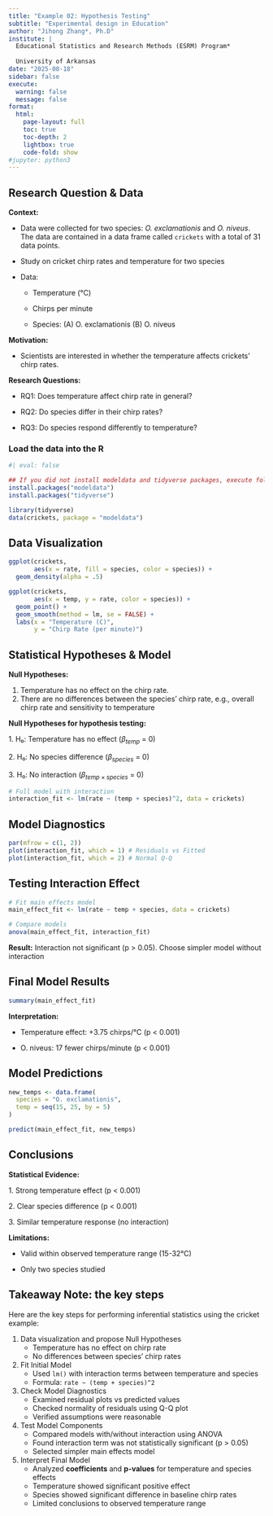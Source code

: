 ```yaml
---
title: "Example 02: Hypothesis Testing"
subtitle: "Experimental design in Education"
author: "Jihong Zhang*, Ph.D"
institute: | 
  Educational Statistics and Research Methods (ESRM) Program*
  
  University of Arkansas
date: "2025-08-18"
sidebar: false
execute: 
  warning: false
  message: false
format: 
  html: 
    page-layout: full
    toc: true
    toc-depth: 2
    lightbox: true
    code-fold: show
#jupyter: python3
---
```


## Research Question & Data

**Context:**

-   Data were collected for two species: *O. exclamationis* and *O. niveus*. The data are contained in a data frame called `crickets` with a total of 31 data points.

-   Study on cricket chirp rates and temperature for two species

-   Data:

    -   Temperature (°C)

    -   Chirps per minute

    -   Species: (A) O. exclamationis (B) O. niveus

**Motivation:**

-   Scientists are interested in whether the temperature affects crickets' chirp rates.

**Research Questions:**

-   RQ1: Does temperature affect chirp rate in general?

-   RQ2: Do species differ in their chirp rates?

-   RQ3: Do species respond differently to temperature?

### Load the data into the R

```r
#| eval: false

## If you did not install modeldata and tidyverse packages, execute following codes:
install.packages("modeldata")
install.packages("tidyverse")
```

```r
library(tidyverse)
data(crickets, package = "modeldata")
```

## Data Visualization

```r
ggplot(crickets, 
       aes(x = rate, fill = species, color = species)) + 
  geom_density(alpha = .5)
```

```r
ggplot(crickets, 
       aes(x = temp, y = rate, color = species)) + 
  geom_point() +
  geom_smooth(method = lm, se = FALSE) +
  labs(x = "Temperature (C)", 
       y = "Chirp Rate (per minute)")
```

## Statistical Hypotheses & Model

**Null Hypotheses:**

1.  Temperature has no effect on the chirp rate.
2.  There are no differences between the species’ chirp rate, e.g., overall chirp rate and sensitivity to temperature

**Null Hypotheses for hypothesis testing:**

1\. H₀: Temperature has no effect ($β_{temp}$ = 0)

2\. H₀: No species difference ($β_{species}$ = 0)

3\. H₀: No interaction ($β_{temp×species}$ = 0)

```r
# Full model with interaction
interaction_fit <- lm(rate ~ (temp + species)^2, data = crickets)
```

## Model Diagnostics

```r
par(mfrow = c(1, 2))
plot(interaction_fit, which = 1) # Residuals vs Fitted
plot(interaction_fit, which = 2) # Normal Q-Q
```

## Testing Interaction Effect

```r
# Fit main effects model
main_effect_fit <- lm(rate ~ temp + species, data = crickets)

# Compare models
anova(main_effect_fit, interaction_fit)
```

**Result:** Interaction not significant (p \> 0.05). Choose simpler model without interaction

## Final Model Results

```r
summary(main_effect_fit)
```

**Interpretation:**

-   Temperature effect: +3.75 chirps/°C (p \< 0.001)

-   O. niveus: 17 fewer chirps/minute (p \< 0.001)

## Model Predictions

```r
new_temps <- data.frame(
  species = "O. exclamationis",
  temp = seq(15, 25, by = 5)
)

predict(main_effect_fit, new_temps)
```

## Conclusions

**Statistical Evidence:**

1\. Strong temperature effect (p \< 0.001)

2\. Clear species difference (p \< 0.001)

3\. Similar temperature response (no interaction)

**Limitations:**

-   Valid within observed temperature range (15-32°C)

-   Only two species studied

## Takeaway Note: the key steps

Here are the key steps for performing inferential statistics using the cricket example:

1.  Data visualization and propose Null Hypotheses
    -   Temperature has no effect on chirp rate
    -   No differences between species' chirp rates
2.  Fit Initial Model
    -   Used `lm()` with interaction terms between temperature and species
    -   Formula: `rate ~ (temp + species)^2`
3.  Check Model Diagnostics
    -   Examined residual plots vs predicted values
    -   Checked normality of residuals using Q-Q plot
    -   Verified assumptions were reasonable
4.  Test Model Components
    -   Compared models with/without interaction using ANOVA
    -   Found interaction term was not statistically significant (p \> 0.05)
    -   Selected simpler main effects model
5.  Interpret Final Model
    -   Analyzed **coefficients** and **p-values** for temperature and species effects
    -   Temperature showed significant positive effect
    -   Species showed significant difference in baseline chirp rates
    -   Limited conclusions to observed temperature range
